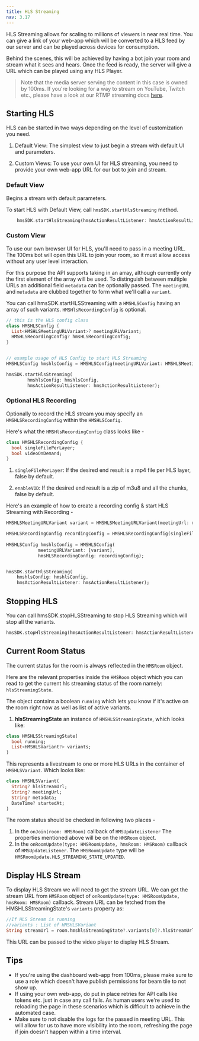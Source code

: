```yaml
---
title: HLS Streaming
nav: 3.17
---
```


HLS Streaming allows for scaling to millions of viewers in near real time. You can give a link of your
web-app which will be converted to a HLS feed by our server and can be played across devices for consumption.

Behind the scenes, this will be achieved by having a bot join your room and stream what it sees and hears. Once the feed is ready, the server will give a URL which can be played using any HLS Player.

> Note that the media server serving the content in this case is owned by 100ms. If you're looking for a way to stream
on YouTube, Twitch etc., please have a look at our RTMP streaming docs [here](./recording).

## Starting HLS

HLS can be started in two ways depending on the level of customization you need.

1. Default View: The simplest view to just begin a stream with default UI and parameters.

2. Custom Views: To use your own UI for HLS streaming, you need to provide your own web-app URL for our bot to join and stream.


### Default View

Begins a stream with default parameters.

To start HLS with Default View, call `hmsSDK.startHlsStreaming` method.

```dart
    hmsSDK.startHlsStreaming(hmsActionResultListener: hmsActionResultListener);
```

### Custom View
To use our own browser UI for HLS, you'll need to pass in a meeting URL. The 100ms bot will open this URL to join your room, so it must allow access without any user level interaction. 

For this purpose the API supports taking in an array, although currently only the first element of the array will be used. To distinguish between multiple URLs an additional field `metadata` can be optionally passed. The `meetingURL` and `metadata` are clubbed together to form what we'll call a `variant`.

You can call hmsSDK.startHLSStreaming with a `HMSHLSConfig` having an array of such variants. `HMSHlsRecordingConfig` is optional.

```dart
// this is the HLS config class
class HMSHLSConfig {
  List<HMSHLSMeetingURLVariant>? meetingURLVariant;
  HMSHLSRecordingConfig? hmsHLSRecordingConfig;
}


// example usage of HLS Config to start HLS Streaming
HMSHLSConfig hmshlsConfig = HMSHLSConfig(meetingURLVariant: HMSHLSMeetingURLVariant(meetingUrl: meetingUrl, metadata: "tag for reference"));

hmsSDK.startHlsStreaming(
        hmshlsConfig: hmshlsConfig,
        hmsActionResultListener: hmsActionResultListener);
```

### Optional HLS Recording

Optionally to record the HLS stream you may specify an `HMSHLSRecordingConfig` within the `HMSHLSConfig`.

Here's what the `HMSHlsRecordingConfig` class looks like -

```dart
class HMSHLSRecordingConfig {
  bool singleFilePerLayer;
  bool videoOnDemand;
}
```

1. `singleFilePerLayer`: If the desired end result is a mp4 file per HLS layer, false by default.

2. `enableVOD`: If the desired end result is a zip of m3u8 and all the chunks, false by default.


Here's an example of how to create a recording config & start HLS Streaming with Recording -

```dart
HMSHLSMeetingURLVariant variant = HMSHLSMeetingURLVariant(meetingUrl: meetingUrl, metadata: "tag for reference");

HMSHLSRecordingConfig recordingConfig = HMSHLSRecordingConfig(singleFilePerLayer: false, videoOnDemand: true);
        
HMSHLSConfig hmshlsConfig = HMSHLSConfig(
            meetingURLVariant: [variant],
            hmsHLSRecordingConfig: recordingConfig);


hmsSDK.startHlsStreaming(
    hmshlsConfig: hmshlsConfig,
    hmsActionResultListener: hmsActionResultListener);
```

## Stopping HLS

You can call hmsSDK.stopHLSStreaming to stop HLS Streaming which will stop all the variants.

```dart
hmsSDK.stopHlsStreaming(hmsActionResultListener: hmsActionResultListener);
```

## Current Room Status

The current status for the room is always reflected in the `HMSRoom` object.

Here are the relevant properties inside the `HMSRoom` object which you can read to get the current hls streaming status of the room namely: `hlsStreamingState`.

The object contains a boolean `running` which lets you know if it's active on the room right now as well as list of active variants.


1. **hlsStreamingState** an instance of `HMSHLSStreamingState`, which looks like:

```dart
class HMSHLSStreamingState(
  bool running;
  List<HMSHLSVariant?> variants;
)
```

This represents a livestream to one or more HLS URLs in the container of `HMSHLSVariant`. Which looks like:
```dart
class HMSHLSVariant(
  String? hlsStreamUrl;
  String? meetingUrl;
  String? metadata;
  DateTime? startedAt;
)
```

The room status should be checked in following two places -

1. In the `onJoin(room: HMSRoom)` callback of `HMSUpdateListener`
    The properties mentioned above will be on the `HMSRoom` object.
2. In the `onRoomUpdate(type: HMSRoomUpdate, hmsRoom: HMSRoom)` callback of `HMSUpdateListener`.
    The `HMSRoomUpdate` type will be `HMSRoomUpdate.HLS_STREAMING_STATE_UPDATED`.

## Display HLS Stream 

To display HLS Stream we will need to get the stream URL. We can get the stream URL from `HMSRoom` object of `onRoomUpdate(type: HMSRoomUpdate, hmsRoom: HMSRoom)` callback.
Stream URL can be fetched from the HMSHLSStreamingState's `variants` property as: 

```dart
//If HLS Stream is running
//variants : List of HMSHLSVariant
String streamUrl = room.hmshlsStreamingState?.variants[0]?.hlsStreamUrl
```

This URL can be passed to the video player to display HLS Stream.

## Tips

* If you're using the dashboard web-app from 100ms, please make sure to use a role which doesn't have publish permissions for beam tile to not show up.
* If using your own web-app, do put in place retries for API calls like tokens etc. just in case any call fails. As human users we're used to reloading the page in these scenarios which is difficult to achieve in the automated case.
* Make sure to not disable the logs for the passed in meeting URL. This will allow for us to have more visibility into the room, refreshing the page if join doesn't happen within a time interval.
